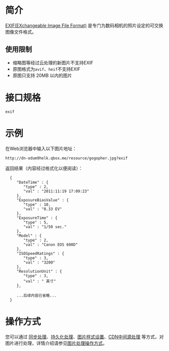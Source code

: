 # **简介**

[EXIF(EXchangeable Image File Format)](http://zh.wikipedia.org/wiki/Exif) 是专门为数码相机的照片设定的可交换图像文件格式。

## **使用限制**

- 缩略图等经过云处理的新图片不支持EXIF
- 原图格式为`avif`、`heif`不支持EXIF
- 原图只支持 20MB 以内的图片




# **接口规格**

`exif`



# **示例**

在Web浏览器中输入以下图片地址：  

```
http://dn-odum9helk.qbox.me/resource/gogopher.jpg?exif
```

返回结果（内容经过格式化以便阅读）：

```
  {
     "DateTime" : {
        "type" : 2,
        "val" : "2011:11:19 17:09:23"
     },
     "ExposureBiasValue" : {
        "type" : 10,
        "val" : "0.33 EV"
     },
     "ExposureTime" : {
        "type" : 5,
        "val" : "1/50 sec."
     },
     "Model" : {
        "type" : 2,
        "val" : "Canon EOS 600D"
     },
     "ISOSpeedRatings" : {
        "type" : 3,
        "val" : "3200"
     },
     "ResolutionUnit" : {
        "type" : 3,
        "val" : " 英寸"
     },

     ...后续内容已省略...
  }
```


# **操作方式**

您可以通过 [同步处理](/dora/api/8266/synchronous-processing)、[持久化处理](/dora/api/1291/persistent-data-processing-pfop)、[图片样式设置](/dora/api/8264/the-picture-style)、[CDN中间源处理](https://developer.qiniu.com/fusion/4954/image-optimization) 等方式，对图片进行处理，详情介绍请参见[图片处理操作方式](/dora/api/8234/the-image-processing1)。


